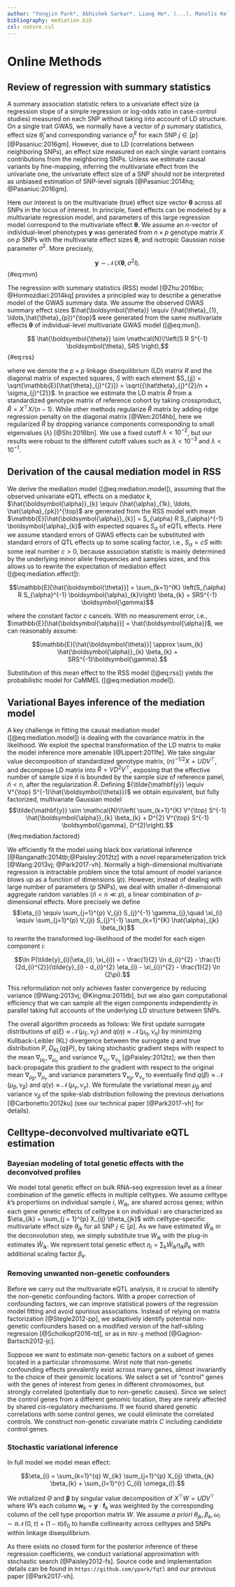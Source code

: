 ```yaml
---
author: "Yongjin Park*, Abhishek Sarkar*, Liang He*, (...), Manolis Kellis*"
bibliography: mediation.bib
csl: nature.csl
---
```


# Online Methods

## Review of regression with summary statistics {-}

A summary association statistic refers to a univariate effect size (a
regression slope of a simple regression or log-odds ratio in
case-control studies) measured on each SNP without taking into account
of LD structure.  On a single trait GWAS, we normally have a vector of
$p$ summary statistics, effect size $\hat{\theta}_{j}$ and
corresponding variance $\hat{\sigma}^{2}_{j}$ for each SNP $j\in[p]$
[@Pasaniuc:2016gm].  However, due to LD (correlations between
neighboring SNPs), an effect size measured on each single variant
contains contributions from the neighboring SNPs.  Unless we estimate
causal variants by fine-mapping, inferring the multivariate effect
from the univariate one, the univariate effect size of a SNP should
not be interpreted as unbiased estimation of SNP-level signals
[@Pasaniuc:2014hq; @Pasaniuc:2016gm].

Here our interest is on the multivariate (true) effect size vector
$\boldsymbol{\theta}$ across all SNPs in the locus of interest.  In
principle, fixed effects can be modeled by a multivariate regression
model, and parameters of this large regression model correspond to the
multivariate effect $\boldsymbol{\theta}$.  We assume an $n$-vector of
individual-level phenotypes $\mathbf{y}$ was generated from
$n\times{p}$ genotype matrix $X$ on $p$ SNPs with the multivariate
effect sizes $\boldsymbol{\theta}$, and isotropic Gaussian noise
parameter $\sigma^{2}$.  More precisely,

$$\mathbf{y} \sim \mathcal{N}\!\left(X \boldsymbol{\theta}, \sigma^{2}I\right).$$ {#eq:mvn}

The regression with summary statistics (RSS) model [@Zhu:2016bo;
@Hormozdiari:2014kq] provides a principled way to describe a
generative model of the GWAS summary data.  We assume the observed
GWAS summary effect sizes $\hat{\boldsymbol{\theta}} \equiv
(\hat{\theta}_{1}, \ldots,\hat{\theta}_{p})^{\top}$ were generated
from the same multivariate effects $\boldsymbol{\theta}$ of
individual-level multivariate GWAS model ([@eq:mvn]).

$$ \hat{\boldsymbol{\theta}} \sim \mathcal{N}\!\left(S R S^{-1} \boldsymbol{\theta}, SRS \right),$$ {#eq:rss}

where we denote the ${p{\times}p}$ linkage disequilibrium (LD) matrix
$R$ and the diagonal matrix of expected squares, $S$ with each element
$S_{jj} = \sqrt{\mathbb{E}[\hat{\theta}_{j}^{2}]} =
\sqrt{{\hat\theta}_{j}^{2}/n + \sigma_{j}^{2}}$.  In practice we
estimate the LD matrix $\hat{R}$ from a standardized genotype matrix
of reference cohort by taking crossproduct, $\hat{R}=X^{\top}X/(n-1)$.
While other methods regularize $\hat{R}$ matrix by adding ridge
regression penalty on the diagonal matrix [@Wen:2014hb], here we
regularized $\hat{R}$ by dropping variance components corresponding to
small eigenvalues ($\lambda$) [@Shi:2016bn].  We use a fixed cutoff
$\lambda < 10^{-2}$, but our results were robust to the different
cutoff values such as $\lambda < 10^{-3}$ and $\lambda < 10^{-1}$.

## Derivation of the causal mediation model in RSS{-}

We derive the mediation model ([@eq:mediation.model]), assuming that
the observed univariate eQTL effects on a mediator $k$,
$\hat{\boldsymbol{\alpha}}_{k} \equiv (\hat{\alpha}_{1k}, \ldots,
\hat{\alpha}_{pk})^{\top}$ are generated from the RSS model with mean
$\mathbb{E}[\hat{\boldsymbol{\alpha}}_{k}] = S_{\alpha} R
S_{\alpha}^{-1} \boldsymbol{\alpha}_{k}$ with expected squares
$S_{\alpha}$ of eQTL effects.  Here we assume standard errors of GWAS
effects can be substituted with standard errors of QTL effects up to
some scaling factor, i.e., $S_{\alpha} = cS$ with some real number $c
> 0$, because association statistic is mainly determined by the
underlying minor allele frequencies and samples sizes, and this allows
us to rewrite the expectation of mediation effect
([@eq:mediation.effect]):

<!-- = SRS^{-1}\left(\sum_{k=1}^{K} \boldsymbol{\alpha}_{k} \beta_{k} + \boldsymbol{\gamma}\right) -->

$$\mathbb{E}[\hat{\boldsymbol{\theta}}] = \sum_{k=1}^{K} \left(S_{\alpha} R S_{\alpha}^{-1} \boldsymbol{\alpha}_{k}\right) \beta_{k} + SRS^{-1} \boldsymbol{\gamma}$$

where the constant factor $c$ cancels.  With no measurement error,
i.e., $\mathbb{E}[\hat{\boldsymbol{\alpha}}] =
\hat{\boldsymbol{\alpha}}$, we can reasonably assume:

$$\mathbb{E}[\hat{\boldsymbol{\theta}}] \approx \sum_{k} \hat{\boldsymbol{\alpha}}_{k} \beta_{k} + SRS^{-1}\boldsymbol{\gamma}.$$

Substitution of this mean effect to the RSS model ([@eq:rss]) yields
the probabilistic model for CaMMEL ([@eq:mediation.model]).


## Variational Bayes inference of the mediation model {-}

A key challenge in fitting the causal mediation model
([@eq:mediation.model]) is dealing with the covariance matrix in the
likelihood. We exploit the spectral transformation of the LD matrix to
make the model inference more amenable [@Lippert:2011fe].  We take
singular value decomposition of standardized genotype matrix,
$(n)^{-1/2}X = U D V^{\top}$, and decompose LD matrix into $\hat{R} =
V D^{2} V^{\top}$, exposing that the effective number of sample size
$\tilde{n}$ is bounded by the sample size of reference panel,
$\tilde{n} < n$, after the regularization $\hat{R}$.  Defining
${\tilde{\mathbf{y}} \equiv V^{\top} S^{-1}\hat{\boldsymbol{\theta}}}$
we obtain equivalent, but fully factorized, multivariate Gaussian
model $$\tilde{\mathbf{y}} \sim \mathcal{N}\!\left( \sum_{k=1}^{K}
V^{\top} S^{-1} \hat{\boldsymbol{\alpha}}_{k} \beta_{k} + D^{2}
V^{\top} S^{-1} \boldsymbol{\gamma}, D^{2}\right).$$
{#eq:mediation.factored}

We efficiently fit the model using black box variational inference
[@Ranganath:2014tb;@Paisley:2012tz] with a novel reparameterization
trick [@Wang:2013vj; @Park2017-vh].  Normally a high-dimensional
multivariate regression is intractable problem since the total amount
of model variance blows up as a function of dimensions ($p$).
However, instead of dealing with large number of parameters ($p$
SNPs), we deal with smaller $\tilde{n}$-dimensional aggregate random
variables ($\tilde{n} < n \ll p$), a linear combination of
$p$-dimensional effects.  More precisely we define $$\eta_{i} \equiv
\sum_{j=1}^{p} V_{ji} S_{j}^{-1} \gamma_{j},\quad \xi_{i} \equiv
\sum_{j=1}^{p} V_{ji} S_{j}^{-1} \sum_{k=1}^{K} \hat{\alpha}_{jk}
\beta_{k}$$ to rewrite the transformed log-likelihood of the model for
each eigen component $i$: 

$$\ln P(\tilde{y}_{i}|\eta_{i}, \xi_{i})
= - \frac{1}{2} \ln d_{i}^{2}
- \frac{1}{2d_{i}^{2}}(\tilde{y}_{i} - d_{i}^{2} \eta_{i} - \xi_{i})^{2} - \frac{1}{2} \ln (2\pi).$$

This reformulation not only achieves faster convergence by reducing
variance [@Wang:2013vj; @Kingma:2015tb], but we also gain
computational efficiency that we can sample all the eigen components
independently in parallel taking full accounts of the underlying LD
structure between SNPs.

The overall algorithm proceeds as follows: We first update surrogate
distributions of $q(\xi)\approx\mathcal{N}\!\left(\mu_{\xi},
\nu_{\xi}\right)$ and
$q(\eta)\approx\mathcal{N}\!\left(\mu_{\eta},\nu_{\eta}\right)$ by
minimizing Kullback-Leibler (KL) divergence between the surrogate $q$
and true distribution $P$, $D_{\mathsf{KL}}(q\|P)$, by taking
stochastic gradient steps with respect to the mean
$\nabla_{\mu_{\xi}}, \nabla_{\mu_{\eta}}$ and variance
$\nabla_{\nu_{\xi}},\nabla_{\nu_{\eta}}$ [@Paisley:2012tz]; we then
then back-propagate this gradient to the gradient with respect to the
original mean $\nabla_{\mu_{\beta}},\nabla_{\mu_{\gamma}}$ and
variance parameters $\nabla_{\nu_{\beta}},\nabla_{\nu_{\gamma}}$ to
eventually find $q(\beta)\approx\mathcal{N}\!\left(\mu_{\beta},
\nu_{\beta}\right)$ and $q(\gamma) \approx
\mathcal{N}\!\left(\mu_{\gamma}, \nu_{\gamma}\right)$.  We formulate
the variational mean $\mu_{\beta}$ and variance $\nu_{\beta}$ of the
spike-slab distribution following the previous derivations
[@Carbonetto:2012ku] (see our technical paper [@Park2017-vh] for
details).



## Celltype-deconvolved multivariate eQTL estimation

### Bayesian modeling of total genetic effects with the deconvolved profiles

We model total genetic effect on bulk RNA-seq expression level as a
linear combination of the genetic effects in multiple celltypes.  We
assume celltype $k$'s proportions on individual sample $i$, $W_{ik}$,
are shared across genes; within each gene genetic effects of celltype
$k$ on individual $i$ are characterized as $\eta_{ik} = \sum_{j =
1}^{p} X_{ij} \theta_{jk}$ with celltype-specific multivariate effect
size $\theta_{jk}$ for all SNP $j \in [p]$.  As we have estimated
$\hat{W}_{ik}$ in the deconvolution step, we simply substitute true
$W_{ik}$ with the plug-in estimates $\hat{W}_{ik}$.  We represent
total genetic effect $\eta_{i} = \sum_{k} \hat{W}_{ik} \eta_{ik}
\beta_{k}$ with additional scaling factor $\beta_{k}$.

### Removing unwanted non-genetic confounders

Before we carry out the multivariate eQTL analysis, it is crucial to
identify the non-genetic confounding factors.  With a proper
correction of confounding factors, we can improve statistical powers
of the regression model fitting and avoid spurious associations.
Instead of relying on matrix factorization [@Stegle2012-pp], we
adaptively identify potential non-genetic confounders based on a
modified version of the half-sibling regression [@Scholkopf2016-td],
or as in `RUV-g` method [@Gagnon-Bartsch2012-jc].

Suppose we want to estimate non-genetic factors on a subset of genes
located in a particular chromosome.  Wirst note that non-genetic
confounding effects prevalently exist across many genes, almost
invariantly to the choice of their genomic locations.  We select a set
of "control" genes with the genes of interest from genes in different
chromosomes, but strongly correlated (potentially due to non-genetic
causes).  Since we select the control genes from a different genomic
location, they are rarely affected by shared _cis_-regulatory
mechanisms.  If we found shared genetic correlations with some control
genes, we could eliminate the correlated controls.  We construct
non-genetic covariate matrix $C$ including candidate control genes.

### Stochastic variational inference

In full model we model mean effect:

$$\eta_{i} = \sum_{k=1}^{q} W_{ik} \sum_{j=1}^{p} X_{ij} \theta_{jk} \beta_{k} + \sum_{l=1}^{r} C_{il} \omega_{l}.$$

We initialized $\Theta$ and $\boldsymbol{\beta}$ by singular value
decomposition of $X^{\top} W = U D V^{\top}$ where $W$'s each column
$\mathbf{w}_{k} = \mathbf{y} \cdot \mathbf{f}_{k}$ was weighted by the
corresponding column of the cell type proportion matrix $W$.  We
assume _a priori_ $\theta_{jk}, \beta_{k}, \omega_{l} \sim \pi
\mathcal{N}\!\left(0, \tau\right) + (1-\pi) \delta_{0}$ to handle
collinearity across celltypes and SNPs within linkage disequilibrium.

As there exists no closed form for the posterior inference of these
regression coefficients, we conduct variational approximation with
stochastic search [@Paisley2012-fs].  Source code and implementation
details can be found in `https://github.com/ypark/fqtl` and our
previous paper [@Park2017-vh].
